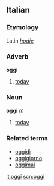 ==Italian==
===Etymology===
Latin ''[[hodie]]''
===Adverb===
'''oggi'''

#[[today]]

===Noun===
'''oggi''' ''m''

# [[today]]

===Related terms===
*[[oggidì]]
*[[oggigiorno]]
*[[oggimai]]

[[it:oggi]]
[[scn:oggi]]